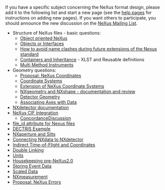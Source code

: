 If you have a specific subject concerning the NeXus format design, please add it to the following list and start a new page (see the [[Help:Contents|help pages]] for instructions on adding new pages).  If you want others to participate, you should announce the new discussion on the [http://lists.nexusformat.org/mailman/listinfo/nexus NeXus Mailing List].

*Structure of NeXus files - basic questions:
**[[OO-NeXus|Object oriented NeXus]]
**[[Objects or Interfaces]]
**[[How to avoid name clashes during future extensions of the Nexus standard]]
**[[Containers and Inheritance]] - XLST and Reusable definitions
**[[Multi Method Instruments]]
*Geometry questions:
**[[Proposal: NeXus Coordinates]]
**[[Coordinate Systems]]
**[[Extension of NeXus Coordinate Systems]]
**[[NXgeometry and NXshape - documentation and review]]
**[[Detector Geometry]]
**[[Associating Axes with Data]]
*[[NXdetector documentation]]
*[[NeXus CIF Integration]]
**[[ConcordanceDiscussion]]
*[[file_id attribute for Nexus files]]
*[[DECTRIS Example]]
*[[NXaperture and Slits]]
*[[Connecting NXdata to NXdetector]]
*[[Indirect Time-of-Flight and Coordinates]]
*[[Double Linking]]
*[[Units]]
*[[Housekeeping pre-NeXus2.0]]
*[[Storing Event Data]]
*[[Scaled Data]]
*[[NXmeasurement]]
*[[Proposal: NeXus Errors]]